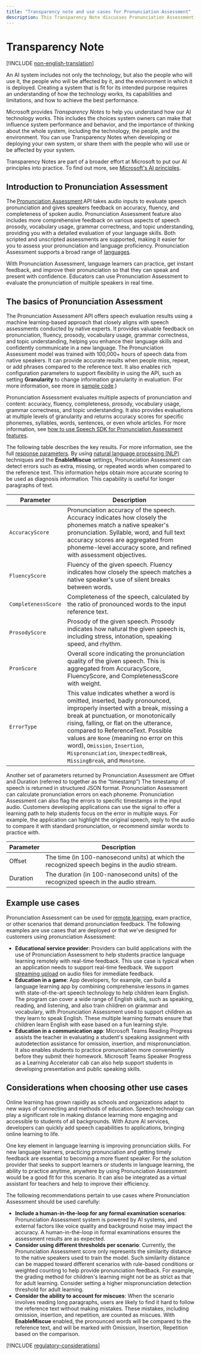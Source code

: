```yaml
---
title: "Transparency note and use cases for Pronunciation Assessment"
description: This Transparency Note discusses Pronunciation Assessment and the key considerations for making use of this technology responsibly.
---
```


# Transparency Note

[!INCLUDE [non-english-translation](../../includes/non-english-translation)]

An AI system includes not only the technology, but also the people who will use it, the people who will be affected by it, and the environment in which it is deployed. Creating a system that is fit for its intended purpose requires an understanding of how the technology works, its capabilities and limitations, and how to achieve the best performance.

Microsoft provides *Transparency Notes* to help you understand how our AI technology works. This includes the choices system owners can make that influence system performance and behavior, and the importance of thinking about the whole system, including the technology, the people, and the environment. You can use Transparency Notes when developing or deploying your own system, or share them with the people who will use or be affected by your system.

Transparency Notes are part of a broader effort at Microsoft to put our AI principles into practice. To find out more, see [Microsoft's AI principles](https://www.microsoft.com/ai/responsible-ai).

## Introduction to Pronunciation Assessment

The [Pronunciation Assessment](/azure/ai-services/speech-service/speech-to-text) API takes audio inputs to evaluate speech pronunciation and gives speakers feedback on accuracy, fluency, and completeness of spoken audio. Pronunciation Assessment feature also includes more comprehensive feedback on various aspects of speech prosody, vocabulary usage, grammar correctness, and topic understanding, providing you with a detailed evaluation of your language skills. Both scripted and unscripted assessments are supported, making it easier for you to assess your pronunciation and language proficiency. Pronunciation Assessment supports a broad range of [languages](/azure/ai-services/speech-service/language-support?tabs=pronunciation-assessment#pronunciation-assessment).

With Pronunciation Assessment, language learners can practice, get instant feedback, and improve their pronunciation so that they can speak and present with confidence. Educators can use Pronunciation Assessment to evaluate the pronunciation of multiple speakers in real time.

## The basics of Pronunciation Assessment

The Pronunciation Assessment API offers speech evaluation results using a machine learning-based approach that closely aligns with speech assessments conducted by native experts. It provides valuable feedback on pronunciation, fluency, prosody, vocabulary usage, grammar correctness, and topic understanding, helping you enhance their language skills and confidently communicate in a new language. The Pronunciation Assessment model was trained with 100,000+ hours of speech data from native speakers. It can provide accurate results when people miss, repeat, or add phrases compared to the reference text. It also enables rich configuration parameters to support flexibility in using the API, such as setting **Granularity** to change information granularity in evaluation. (For more information, see more in [sample code](/azure/ai-services/speech-service/rest-speech-to-text#pronunciation-assessment-parameters).)

Pronunciation Assessment evaluates multiple aspects of pronunciation and content: accuracy, fluency, completeness, prosody, vocabulary usage, grammar correctness, and topic understanding. It also provides evaluations at multiple levels of granularity and returns accuracy scores for specific phonemes, syllables, words, sentences, or even whole articles. For more information, see [how to use Speech SDK for Pronunciation Assessment features](/azure/ai-services/speech-service/how-to-pronunciation-assessment?pivots=programming-language-csharp).

The following table describes the key results. For more information, see the full [response parameters](/azure/ai-services/speech-service/rest-speech-to-text#response-parameters). By using [natural language processing (NLP)](https://en.wikipedia.org/wiki/Natural_language_processing) techniques and the **EnableMiscue** settings, Pronunciation Assessment can detect errors such as extra, missing, or repeated words when compared to the reference text. This information helps obtain more accurate scoring to be used as diagnosis information. This capability is useful for longer paragraphs of text.

|     Parameter             |   Description                |
|---------------------------|----------------------------------------------------|
| `AccuracyScore`     | Pronunciation accuracy of the speech. Accuracy indicates how closely the phonemes match a native speaker's pronunciation. Syllable, word, and full text accuracy scores are aggregated from phoneme-level accuracy score, and refined with assessment objectives. |
| `FluencyScore`       | Fluency of the given speech. Fluency indicates how closely the speech matches a native speaker's use of silent breaks between words. |
| `CompletenessScore`  | Completeness of the speech, calculated by the ratio of pronounced words to the input reference text. |
| `ProsodyScore`       | Prosody of the given speech. Prosody indicates how natural the given speech is, including stress, intonation, speaking speed, and rhythm. |
| `PronScore`          | Overall score indicating the pronunciation quality of the given speech. This is aggregated from AccuracyScore, FluencyScore, and CompletenessScore with weight. |
| `ErrorType`          | This value indicates whether a word is omitted, inserted, badly pronounced, improperly inserted with a break, missing a break at punctuation, or monotonically rising, falling, or flat on the utterance, compared to ReferenceText. Possible values are `None` (meaning no error on this word), `Omission`, `Insertion`, `Mispronunciation`, `UnexpectedBreak`, `MissingBreak`, and `Monotone`. |

Another set of parameters returned by Pronunciation Assessment are Offset and Duration (referred to together as the “timestamp”) The timestamp of speech is returned in structured JSON format. Pronunciation Assessment can calculate pronunciation errors on each phoneme. Pronunciation Assessment can also flag the errors to specific timestamps in the input audio. Customers developing applications can use the signal to offer a learning path to help students focus on the error in multiple ways. For example, the application can highlight the original speech, reply to the audio to compare it with standard pronunciation, or recommend similar words to practice with.

|     Parameter     |     Description                                                                                           |
|-------------------|-----------------------------------------------------------------------------------------------------------|
|     Offset        |     The time   (in 100-nanosecond units) at which the recognized speech begins in the audio   stream.     |
|     Duration      |     The duration (in 100-nanosecond units) of the recognized speech in the audio stream.                |

## Example use cases

Pronunciation Assessment can be used for [remote learning](https://techcommunity.microsoft.com/t5/azure-ai/improve-remote-learning-with-speech-enabled-apps-powered-by/ba-p/1612807), exam practice, or other scenarios that demand pronunciation feedback. The following examples are use cases that are deployed or that we've designed for customers using pronunciation Assessment:
- **Educational service provider**: Providers can build applications with the use of Pronunciation Assessment to help students practice language learning remotely with real-time feedback. This use case is typical when an application needs to support real-time feedback. We support [streaming upload](/azure/ai-services/speech-service/how-to-pronunciation-assessment#pronunciation-assessment-in-streaming-mode) on audio files for immediate feedback.
- **Education in a game**:  App developers, for example, can build a language learning app by combining comprehensive lessons in games with state-of-the-art speech technology to help children learn English. The program can cover a wide range of English skills, such as speaking, reading, and listening, and also train children on grammar and vocabulary, with Pronunciation Assessment used to support children as they learn to speak English. These multiple learning formats ensure that children learn English with ease based on a fun learning style.
- **Education in a communication app**: Microsoft Teams Reading Progress assists the teacher in evaluating a student's speaking assignment with autodetection assistance for omission, insertion, and mispronunciation. It also enables students to practice pronunciation more conveniently before they submit their homework. Microsoft Teams Speaker Progress as a Learning Accelerator cab can also help support students in developing presentation and public speaking skills.

## Considerations when choosing other use cases

Online learning has grown rapidly as schools and organizations adapt to new ways of connecting and methods of education. Speech technology can play a significant role in making distance learning more engaging and accessible to students of all backgrounds. With Azure AI services, developers can quickly add speech capabilities to applications, bringing online learning to life.

One key element in language learning is improving pronunciation skills. For new language learners, practicing pronunciation and getting timely feedback are essential to becoming a more fluent speaker. For the solution provider that seeks to support learners or students in language learning, the ability to practice anytime, anywhere by using Pronunciation Assessment would be a good fit for this scenario. It can also be integrated as a virtual assistant for teachers and help to improve their efficiency.

The following recommendations pertain to use cases where Pronunciation Assessment should be used carefully:
- **Include a human-in-the-loop for any formal examination scenarios**: Pronunciation Assessment system is powered by AI systems, and external factors like voice quality and background noise may impact the accuracy. A human-in-the-loop in formal examinations ensures the assessment results are as expected.
- **Consider using different thresholds per scenario**: Currently, the Pronunciation Assessment score only represents the similarity distance to the native speakers used to train the model. Such similarity distance can be mapped toward different scenarios with rule-based conditions or weighted counting to help provide pronunciation feedback. For example, the grading method for children's learning might not be as strict as that for adult learning. Consider setting a higher mispronunciation detection threshold for adult learning. 
- **Consider the ability to account for miscues**:  When the scenario involves reading long paragraphs, users are likely to find it hard to follow the reference text without making mistakes. These mistakes, including omission, insertion, and repetition, are counted as miscues. With **EnableMiscue** enabled, the pronounced words will be compared to the reference text, and will be marked with Omission, Insertion, Repetition based on the comparison.

[!INCLUDE [regulatory-considerations](../../includes/regulatory-considerations)]

